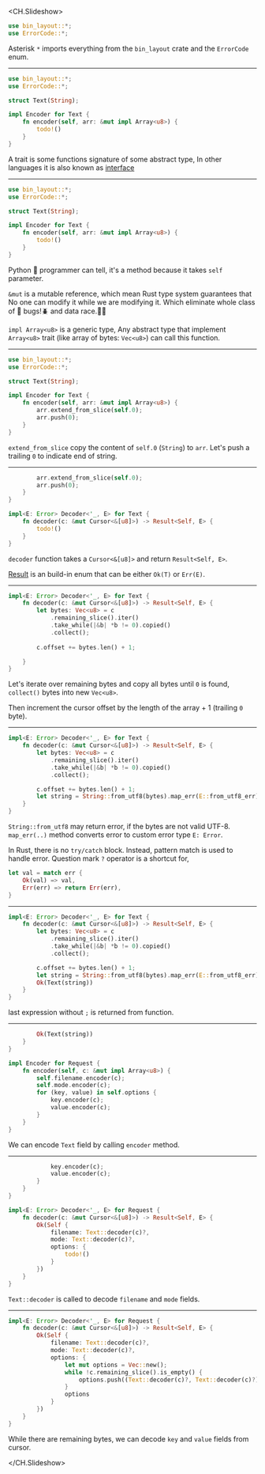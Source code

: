 <CH.Slideshow>

```rust
use bin_layout::*;
use ErrorCode::*;
```

Asterisk `*` imports everything from the `bin_layout` crate and the `ErrorCode` enum.

---

```rust focus=4,6,10
use bin_layout::*;
use ErrorCode::*;

struct Text(String);

impl Encoder for Text {
    fn encoder(self, arr: &mut impl Array<u8>) {
        todo!()
    }
}
```

A trait is some functions signature of some abstract type, In other languages it is also known as [interface](https://en.wikipedia.org/wiki/Interface_(computing)#In_object-oriented_languages)

---

```rust focus=7,9
use bin_layout::*;
use ErrorCode::*;

struct Text(String);

impl Encoder for Text {
    fn encoder(self, arr: &mut impl Array<u8>) {
        todo!()
    }
}
```

Python 🐍 programmer can tell, it's a method because it takes `self` parameter.

`&mut` is a mutable reference, which mean Rust type system
guarantees that No one can modify it while we are modifying it.
Which eliminate whole class of 🐛 bugs!🪲 and data race.🏃‍♂️

`impl Array<u8>` is a generic type, Any abstract type that implement `Array<u8>` trait (like array of bytes: `Vec<u8>`) can call this function.

---

```rust focus=8,9
use bin_layout::*;
use ErrorCode::*;

struct Text(String);

impl Encoder for Text {
    fn encoder(self, arr: &mut impl Array<u8>) {
        arr.extend_from_slice(self.0);
        arr.push(0);
    }
}
```

`extend_from_slice` copy the content of `self.0` (`String`) to `arr`.
Let's push a trailing `0` to indicate end of string.

---

```rust focus=6:7,9:10
        arr.extend_from_slice(self.0);
        arr.push(0);
    }
}

impl<E: Error> Decoder<'_, E> for Text {
    fn decoder(c: &mut Cursor<&[u8]>) -> Result<Self, E> {
        todo!()
    }
}
```

`decoder` function takes a `Cursor<&[u8]>` and return `Result<Self, E>`.

[Result](https://doc.rust-lang.org/std/result/enum.Result.html) is an build-in enum that can be either `Ok(T)` or `Err(E)`.

---

```rust focus=3:8
impl<E: Error> Decoder<'_, E> for Text {
    fn decoder(c: &mut Cursor<&[u8]>) -> Result<Self, E> {
        let bytes: Vec<u8> = c
            .remaining_slice().iter()
            .take_while(|&b| *b != 0).copied()
            .collect();
        
        c.offset += bytes.len() + 1;

    }
}
```

Let's iterate over remaining bytes and copy all bytes until `0` is found, `collect()` bytes into new `Vec<u8>`.

Then increment the cursor offset by the length of the array + 1 (trailing `0` byte).

---

```rust focus=9
impl<E: Error> Decoder<'_, E> for Text {
    fn decoder(c: &mut Cursor<&[u8]>) -> Result<Self, E> {
        let bytes: Vec<u8> = c
            .remaining_slice().iter()
            .take_while(|&b| *b != 0).copied()
            .collect();

        c.offset += bytes.len() + 1;
        let string = String::from_utf8(bytes).map_err(E::from_utf8_err)?;
    }
}
```

`String::from_utf8` may return error, if the bytes are not valid UTF-8.
`map_err(..)` method converts error to custom error type `E: Error`.

In Rust, there is no `try/catch` block. Instead, pattern match is used to handle error.
Question mark `?` operator is a shortcut for,

```rust
let val = match err { 
    Ok(val) => val,
    Err(err) => return Err(err),
}
```

---

```rust focus=10
impl<E: Error> Decoder<'_, E> for Text {
    fn decoder(c: &mut Cursor<&[u8]>) -> Result<Self, E> {
        let bytes: Vec<u8> = c
            .remaining_slice().iter()
            .take_while(|&b| *b != 0).copied()
            .collect();

        c.offset += bytes.len() + 1;
        let string = String::from_utf8(bytes).map_err(E::from_utf8_err)?;
        Ok(Text(string))
    }
}
```

last expression without `;` is returned from function.

---

```rust focus=5:14
        Ok(Text(string))
    }
}

impl Encoder for Request {
    fn encoder(self, c: &mut impl Array<u8>) {
        self.filename.encoder(c);
        self.mode.encoder(c);
        for (key, value) in self.options {
            key.encoder(c);
            value.encoder(c);
        }
    }
}
```

We can encode `Text` field by calling `encoder` method.

---

```rust focus=7:17
            key.encoder(c);
            value.encoder(c);
        }
    }
}

impl<E: Error> Decoder<'_, E> for Request {
    fn decoder(c: &mut Cursor<&[u8]>) -> Result<Self, E> {
        Ok(Self {
            filename: Text::decoder(c)?,
            mode: Text::decoder(c)?,
            options: {
                todo!()
            }
        })
    }
}
```

`Text::decoder` is called to decode `filename` and `mode` fields.

---

```rust focus=7:11
impl<E: Error> Decoder<'_, E> for Request {
    fn decoder(c: &mut Cursor<&[u8]>) -> Result<Self, E> {
        Ok(Self {
            filename: Text::decoder(c)?,
            mode: Text::decoder(c)?,
            options: {
                let mut options = Vec::new();
                while !c.remaining_slice().is_empty() {
                    options.push((Text::decoder(c)?, Text::decoder(c)?));
                }
                options
            }
        })
    }
}
```

While there are remaining bytes, we can decode `key` and `value` fields from cursor.

</CH.Slideshow>
